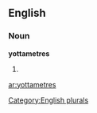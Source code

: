 ==English==

===Noun===
'''yottametres'''

# {{plural of|[[yottametre]]}}

[[Category:English plurals]]

[[ar:yottametres]]